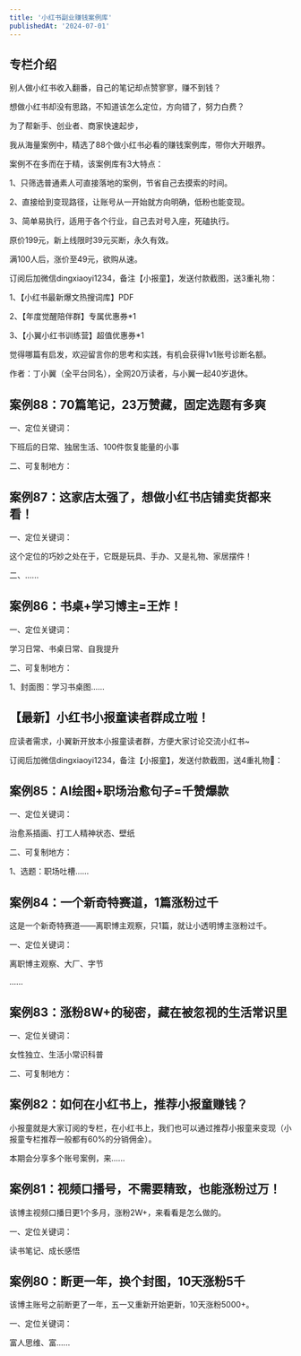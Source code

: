 ```yaml
---
title: '小红书副业赚钱案例库'
publishedAt: '2024-07-01'
---
```


## 专栏介绍

别人做小红书收入翻番，自己的笔记却点赞寥寥，赚不到钱？

想做小红书却没有思路，不知道该怎么定位，方向错了，努力白费？

为了帮新手、创业者、商家快速起步，

我从海量案例中，精选了88个做小红书必看的赚钱案例库，带你大开眼界。

案例不在多而在于精，该案例库有3大特点：

1、只筛选普通素人可直接落地的案例，节省自己去摸索的时间。

2、直接给到变现路径，让账号从一开始就方向明确，低粉也能变现。

3、简单易执行，适用于各个行业，自己去对号入座，死磕执行。

原价199元，新上线限时39元买断，永久有效。

满100人后，涨价至49元，欲购从速。

订阅后加微信dingxiaoyi1234，备注【小报童】，发送付款截图，送3重礼物：

1、【小红书最新爆文热搜词库】PDF

2、【年度觉醒陪伴群】专属优惠券\*1

3、【小翼小红书训练营】超值优惠券\*1

觉得哪篇有启发，欢迎留言你的思考和实践，有机会获得1v1账号诊断名额。

作者：丁小翼（全平台同名），全网20万读者，与小翼一起40岁退休。



## 案例88：70篇笔记，23万赞藏，固定选题有多爽
一、定位关键词：

下班后的日常、独居生活、100件恢复能量的小事

二、可复制地方：



## 案例87：这家店太强了，想做小红书店铺卖货都来看！
一、定位关键词：

这个定位的巧妙之处在于，它既是玩具、手办、又是礼物、家居摆件！

二、......

## 案例86：书桌+学习博主=王炸！
一、定位关键词：

学习日常、书桌日常、自我提升

二、可复制地方：

1、封面图：学习书桌图......

## 【最新】小红书小报童读者群成立啦！
应读者需求，小翼新开放本小报童读者群，方便大家讨论交流小红书~

订阅后加微信dingxiaoyi1234，备注【小报童】，发送付款截图，送4重礼物🎁：



## 案例85：AI绘图+职场治愈句子=千赞爆款
一、定位关键词：

治愈系插画、打工人精神状态、壁纸

二、可复制地方：

1、选题：职场吐槽......

## 案例84：一个新奇特赛道，1篇涨粉过千
这是一个新奇特赛道——离职博主观察，只1篇，就让小透明博主涨粉过千。

一、定位关键词：

离职博主观察、大厂、字节 

......

## 案例83：涨粉8W+的秘密，藏在被忽视的生活常识里
一、定位关键词：

女性独立、生活小常识科普

二、可复制地方：

## 案例82：如何在小红书上，推荐小报童赚钱？
小报童就是大家订阅的专栏，在小红书上，我们也可以通过推荐小报童来变现（小报童专栏推荐一般都有60%的分销佣金）。

本期会分享多个账号案例，来......

## 案例81：视频口播号，不需要精致，也能涨粉过万！
该博主视频口播日更1个多月，涨粉2W+，来看看是怎么做的。

一、定位关键词：

读书笔记、成长感悟



## 案例80：断更一年，换个封图，10天涨粉5千
该博主账号之前断更了一年，五一又重新开始更新，10天涨粉5000+。

一、定位关键词：

富人思维、富......

